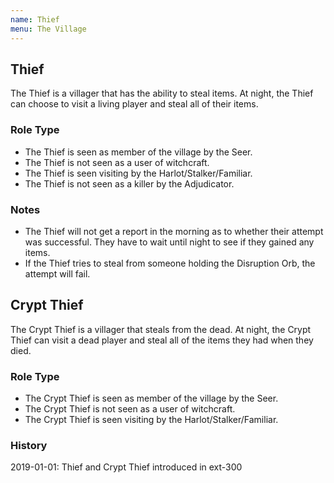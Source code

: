 ```yaml
---
name: Thief
menu: The Village
---
```


## Thief

The Thief is a villager that has the ability to steal items. At night,
the Thief can choose to visit a living player and steal all of their
items.

### Role Type

  - The Thief is seen as member of the village by the Seer.
  - The Thief is not seen as a user of witchcraft.
  - The Thief is seen visiting by the Harlot/Stalker/Familiar.
  - The Thief is not seen as a killer by the Adjudicator.

### Notes

  - The Thief will not get a report in the morning as to whether their
    attempt was successful. They have to wait until night to see if they
    gained any items.
  - If the Thief tries to steal from someone holding the Disruption Orb,
    the attempt will fail.

## Crypt Thief

The Crypt Thief is a villager that steals from the dead. At night, the
Crypt Thief can visit a dead player and steal all of the items they had
when they died.

### Role Type

  - The Crypt Thief is seen as member of the village by the Seer.
  - The Crypt Thief is not seen as a user of witchcraft.
  - The Crypt Thief is seen visiting by the Harlot/Stalker/Familiar.

### History

2019-01-01: Thief and Crypt Thief introduced in ext-300
